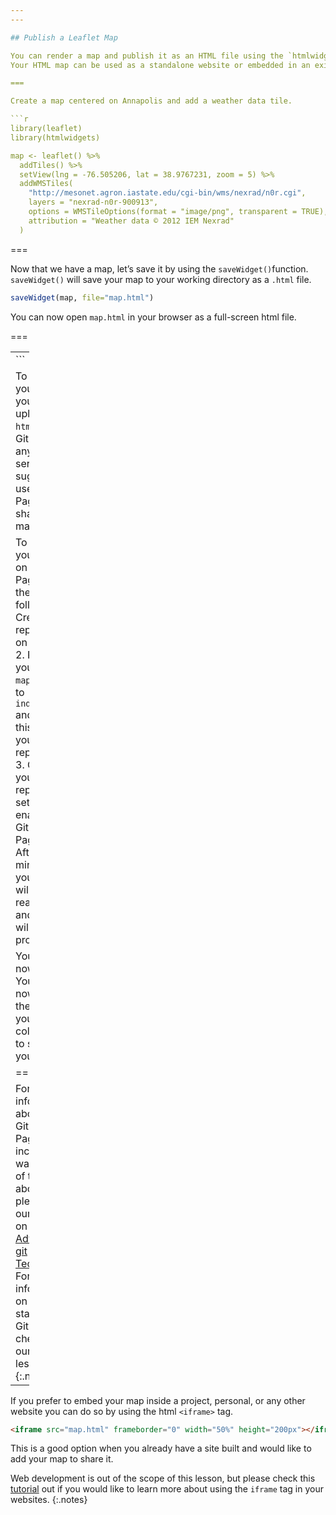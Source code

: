 ```yaml
---
---

## Publish a Leaflet Map

You can render a map and publish it as an HTML file using the `htmlwidgets` package.
Your HTML map can be used as a standalone website or embedded in an existing website. 

===

Create a map centered on Annapolis and add a weather data tile. 

```r
library(leaflet)
library(htmlwidgets)

map <- leaflet() %>%
  addTiles() %>%
  setView(lng = -76.505206, lat = 38.9767231, zoom = 5) %>%
  addWMSTiles(
    "http://mesonet.agron.iastate.edu/cgi-bin/wms/nexrad/n0r.cgi",
    layers = "nexrad-n0r-900913", 
    options = WMSTileOptions(format = "image/png", transparent = TRUE),
    attribution = "Weather data © 2012 IEM Nexrad"
  )
```

===

Now that we have a map, let's save it by using the `saveWidget()`function.
`saveWidget()` will save your map to your working directory as a `.html` file.

```r
saveWidget(map, file="map.html")
```

You can now open `map.html` in your browser as a full-screen html file.

===

---
```


To share your map, you can upload the `html` file to GitHub or any web server. 
We suggest you use GitHub Pages to share your map. 

To publish your map on GitHub Pages, do the following: 
1. Create a repository on GitHub.
2. Rename your `map.html` file to `index.html` and push this file to your repository. 
3. Go to your repository's settings and enable GitHub Pages. 
4. After a few minutes, your page will be ready to go and a link will be provided. 

Your map is now live. You can now share the link with your colleagues to share your map!

===

For more information about GitHub Pages, including a walkthrough of the steps above, 
please see our lesson on [Advanced git Techniques](https://cyberhelp.sesync.org/advanced-git-lesson/#/slides/pages). 
For information on getting started with GitHub, check out our [Basic git](https://cyberhelp.sesync.org/basic-git-lesson/) lesson.
{:.notes}
---

If you prefer to embed your map inside a project, personal, or any other website you can do so by using the html `<iframe>` tag.

```html
<iframe src="map.html" frameborder="0" width="50%" height="200px"></iframe>
```
This is a good option when you already have a site built and would like to add your map to share it.

Web development is out of the scope of this lesson, but please check this [tutorial](https://www.tutorialrepublic.com/html-tutorial/html-iframes.php) out if you would like to learn more about using the `iframe` tag in your websites. 
{:.notes}
